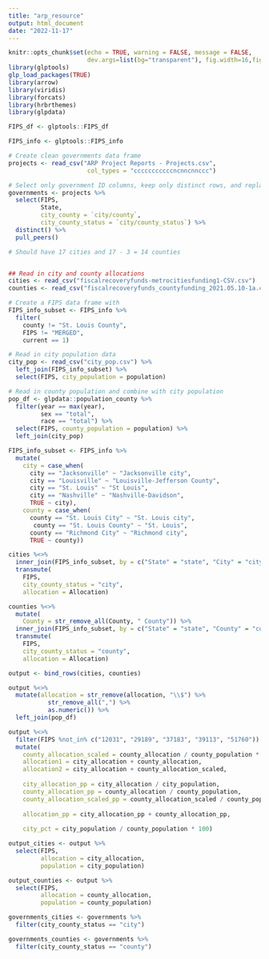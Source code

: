 ```yaml
---
title: "arp_resource"
output: html_document
date: "2022-11-17"
---
```



```r
knitr::opts_chunk$set(echo = TRUE, warning = FALSE, message = FALSE, 
                      dev.args=list(bg="transparent"), fig.width=16,fig.height=12)
library(glptools)
glp_load_packages(TRUE)
library(arrow)
library(viridis)
library(forcats)
library(hrbrthemes)
library(glpdata)
```


```r
FIPS_df <- glptools::FIPS_df

FIPS_info <- glptools::FIPS_info
```


```r
# Create clean governments data frame
projects <- read_csv("ARP Project Reports - Projects.csv",
                      col_types = "cccccccccccncnncnnccc")

# Select only government ID columns, keep only distinct rows, and replace the Birmingham FIPS code 1073 with 01073
governments <- projects %>%
  select(FIPS, 
         State, 
         city_county = `city/county`, 
         city_county_status = `city/county_status`) %>%
  distinct() %>%
  pull_peers()

# Should have 17 cities and 17 - 3 = 14 counties 


## Read in city and county allocations
cities <- read_csv("fiscalrecoveryfunds-metrocitiesfunding1-CSV.csv")
counties <- read_csv("fiscalrecoveryfunds_countyfunding_2021.05.10-1a.csv")

# Create a FIPS data frame with 
FIPS_info_subset <- FIPS_info %>%
  filter(
    county != "St. Louis County", 
    FIPS != "MERGED", 
    current == 1)

# Read in city population data
city_pop <- read_csv("city_pop.csv") %>% 
  left_join(FIPS_info_subset) %>%
  select(FIPS, city_population = population)

# Read in county population and combine with city population
pop_df <- glpdata::population_county %>%
  filter(year == max(year),
         sex == "total",
         race == "total") %>%
  select(FIPS, county_population = population) %>%
  left_join(city_pop)

FIPS_info_subset <- FIPS_info %>%
  mutate(
    city = case_when(
      city == "Jacksonville" ~ "Jacksonville city",
      city == "Louisville" ~ "Louisville-Jefferson County",
      city == "St. Louis" ~ "St Louis",
      city == "Nashville" ~ "Nashville-Davidson",
      TRUE ~ city),
    county = case_when(
      county == "St. Louis City" ~ "St. Louis city", 
       county == "St. Louis County" ~ "St. Louis", 
      county == "Richmond City" ~ "Richmond city", 
      TRUE ~ county))

cities %<>%
  inner_join(FIPS_info_subset, by = c("State" = "state", "City" = "city")) %>%
  transmute(
    FIPS, 
    city_county_status = "city",
    allocation = Allocation) 

counties %<>%
  mutate(
    County = str_remove_all(County, " County")) %>%
  inner_join(FIPS_info_subset, by = c("State" = "state", "County" = "county")) %>%
  transmute(
    FIPS,
    city_county_status = "county",
    allocation = Allocation)

output <- bind_rows(cities, counties)

output %<>%
  mutate(allocation = str_remove(allocation, "\\$") %>% 
           str_remove_all(",") %>%
           as.numeric()) %>%
  left_join(pop_df)

output %<>%
  filter(FIPS %not_in% c("12031", "29189", "37183", "39113", "51760")) %>%
  mutate(
    county_allocation_scaled = county_allocation / county_population * city_population,
    allocation1 = city_allocation + county_allocation,
    allocation2 = city_allocation + county_allocation_scaled,
    
    city_allocation_pp = city_allocation / city_population,
    county_allocation_pp = county_allocation / county_population,
    county_allocation_scaled_pp = county_allocation_scaled / county_population,
    
    allocation_pp = city_allocation_pp + county_allocation_pp,
    
    city_pct = city_population / county_population * 100)

output_cities <- output %>% 
  select(FIPS,
         allocation = city_allocation,
         population = city_population)

output_counties <- output %>% 
  select(FIPS,
         allocation = county_allocation,
         population = county_population)

governments_cities <- governments %>%
  filter(city_county_status == "city")

governments_counties <- governments %>%
  filter(city_county_status == "county")


```


